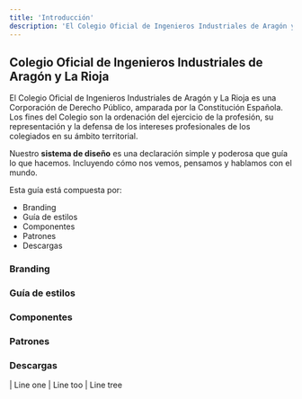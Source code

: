 ```yaml
---
title: 'Introducción'
description: 'El Colegio Oficial de Ingenieros Industriales de Aragón y La Rioja es una Corporación de Derecho Público, amparada por la Constitución Española. Los fines del Colegio son la ordenación del ejercicio de la profesión, su representación y la defensa de los intereses profesionales de los colegiados en su ámbito territorial.'
---
```


## Colegio Oficial de Ingenieros Industriales de Aragón y La Rioja

El Colegio Oficial de Ingenieros Industriales de Aragón y La Rioja es una Corporación de Derecho Público, amparada por la Constitución Española. Los fines del Colegio son la ordenación del ejercicio de la profesión, su representación y la defensa de los intereses profesionales de los colegiados en su ámbito territorial.

Nuestro **sistema de diseño** es una declaración simple y poderosa que guía lo que hacemos. Incluyendo cómo nos vemos, pensamos y hablamos con el mundo.

Esta guía está compuesta por:

- Branding
- Guía de estilos
- Componentes
- Patrones
- Descargas

### Branding

### Guía de estilos

### Componentes

### Patrones

### Descargas


| Line one
| Line too
| Line tree


